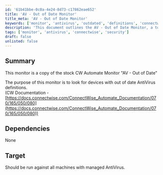 ```yaml
---
id: '61b41bbe-0c0a-4e24-8d73-c17862eae652'
title: 'AV - Out of Date Monitor'
title_meta: 'AV - Out of Date Monitor'
keywords: ['monitor', 'antivirus', 'outdated', 'definitions', 'connectwise']
description: 'This document outlines the AV - Out of Date Monitor, a tool designed to identify devices with outdated AntiVirus definitions in ConnectWise Automate. It serves as a copy of the stock monitor for effective device management and security compliance.'
tags: ['monitor', 'antivirus', 'connectwise', 'security']
draft: false
unlisted: false
---
```

## Summary

This monitor is a copy of the stock CW Automate Monitor "AV - Out of Date"

The purpose of this monitor is to look for devices with out of date AntiVirus definitions.  
(CW Documentation - [https://docs.connectwise.com/ConnectWise_Automate_Documentation/070/165/050/080](https://docs.connectwise.com/ConnectWise_Automate_Documentation/070/165/050/080))

## Dependencies

None

## Target

Should be run against all machines with managed AntiVirus.













